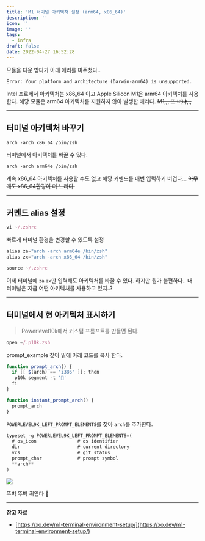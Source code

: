 ```yaml
---
title: 'M1 터미널 아키텍처 설정 (arm64, x86_64)'
description: ''
icon: ''
image: ''
tags:
  - infra
draft: false
date: 2022-04-27 16:52:28
---
```


모듈을 다운 받다가 아래 에러를 마주쳤다..

```
Error: Your platform and architecture (Darwin-arm64) is unsupported.
```

Intel 프로세서 아키텍처는 x86_64 이고 Apple Silicon M1은 arm64 아키텍처를 사용한다.
해당 모듈은 arm64 아키텍처를 지원하지 않아 발생한 에러다.
~~M1,,, 또 너냐,,,~~

---

## 터미널 아키텍처 바꾸기

```shell
arch -arch x86_64 /bin/zsh
```

터미널에서 아키텍처를 바꿀 수 있다.

```shell
arch -arch arm64e /bin/zsh
```

계속 x86_64 아키텍처를 사용할 수도 없고 해당 커멘드를 매번 입력하기 버겁다...
~~아무래도 x86_64환경이 더 느리다.~~

---

## 커멘드 alias 설정

```jsx
vi ~/.zshrc
```

빠르게 터미널 환경을 변경할 수 있도록 설정

```jsx
alias za="arch -arch arm64e /bin/zsh"
alias zx="arch -arch x86_64 /bin/zsh"
```

```jsx
source ~/.zshrc
```

이제 터미널에 `za` `zx`만 입력해도 아키텍처를 바꿀 수 있다.
하지만 뭔가 불편하다.. 내 터미널은 지금 어떤 아키텍처를 사용하고 있지..?

---

## 터미널에서 현 아키텍처 표시하기

> Powerlevel10k에서 커스텀 프롬프트를 만들면 된다.

```jsx
open ~/.p10k.zsh
```

prompt_example 찾아 밑에 아래 코드를 복사 한다.

```jsx
function prompt_arch() {
  if [[ $(arch) == "i386" ]]; then
   p10k segment -t '🐢'
  fi
}

function instant_prompt_arch() {
  prompt_arch
}
```

`POWERLEVEL9K_LEFT_PROMPT_ELEMENTS`를 찾아 `arch`를 추가한다.

```jsx
typeset -g POWERLEVEL9K_LEFT_PROMPT_ELEMENTS=(
  # os_icon               # os identifier
  dir                     # current directory
  vcs                     # git status
  prompt_char             # prompt symbol
  **arch**
)
```

![](https://velog.velcdn.com/images/lavinoys/post/e059e686-2f8b-45ae-a78f-12970de067d3/image.png)

뚜벅 뚜벅 귀엽다 🥰

---

**참고 자료**

- [https://xo.dev/m1-terminal-environment-setup/](https://xo.dev/m1-terminal-environment-setup/)
